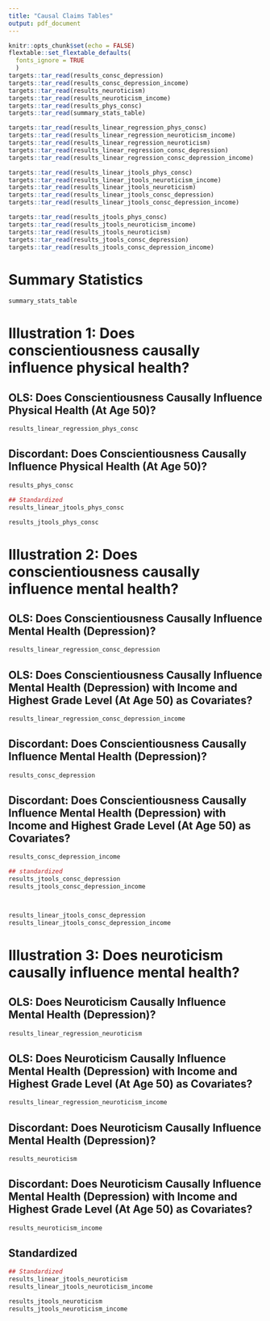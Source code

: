 ```yaml
---
title: "Causal Claims Tables"
output: pdf_document
---
```


```r
knitr::opts_chunk$set(echo = FALSE)
flextable::set_flextable_defaults(
  fonts_ignore = TRUE
  )
targets::tar_read(results_consc_depression)
targets::tar_read(results_consc_depression_income)
targets::tar_read(results_neuroticism)
targets::tar_read(results_neuroticism_income)
targets::tar_read(results_phys_consc)
targets::tar_read(summary_stats_table)

targets::tar_read(results_linear_regression_phys_consc)
targets::tar_read(results_linear_regression_neuroticism_income)
targets::tar_read(results_linear_regression_neuroticism)
targets::tar_read(results_linear_regression_consc_depression)
targets::tar_read(results_linear_regression_consc_depression_income)

targets::tar_read(results_linear_jtools_phys_consc)
targets::tar_read(results_linear_jtools_neuroticism_income)
targets::tar_read(results_linear_jtools_neuroticism)
targets::tar_read(results_linear_jtools_consc_depression)
targets::tar_read(results_linear_jtools_consc_depression_income)

targets::tar_read(results_jtools_phys_consc)
targets::tar_read(results_jtools_neuroticism_income)
targets::tar_read(results_jtools_neuroticism)
targets::tar_read(results_jtools_consc_depression)
targets::tar_read(results_jtools_consc_depression_income)
```

# Summary Statistics

```r
summary_stats_table
```


# Illustration 1:  Does conscientiousness causally influence physical health?

## OLS: Does Conscientiousness Causally Influence Physical Health (At Age 50)?

```r
results_linear_regression_phys_consc
```


## Discordant: Does Conscientiousness Causally Influence Physical Health (At Age 50)?

```r
results_phys_consc
```


```r
## Standardized
results_linear_jtools_phys_consc

results_jtools_phys_consc

```

# Illustration 2:  Does conscientiousness causally influence mental health?


## OLS: Does Conscientiousness Causally Influence Mental Health (Depression)?

```r
results_linear_regression_consc_depression
```



## OLS: Does Conscientiousness Causally Influence Mental Health (Depression) with Income and Highest Grade Level (At Age 50) as Covariates?

```r
results_linear_regression_consc_depression_income
```



## Discordant: Does Conscientiousness Causally Influence Mental Health (Depression)?

```r
results_consc_depression
```


## Discordant: Does Conscientiousness Causally Influence Mental Health (Depression) with Income and Highest Grade Level (At Age 50) as Covariates?

```r
results_consc_depression_income
```


```r
## standardized
results_jtools_consc_depression
results_jtools_consc_depression_income



results_linear_jtools_consc_depression
results_linear_jtools_consc_depression_income
```


# Illustration 3: Does neuroticism causally influence mental health?

## OLS: Does Neuroticism Causally Influence Mental Health (Depression)?

```r
results_linear_regression_neuroticism
```

## OLS: Does Neuroticism Causally Influence Mental Health (Depression) with Income and Highest Grade Level (At Age 50) as Covariates?

```r
results_linear_regression_neuroticism_income
```


## Discordant: Does Neuroticism Causally Influence Mental Health (Depression)?

```r
results_neuroticism
```

## Discordant: Does Neuroticism Causally Influence Mental Health (Depression) with Income and Highest Grade Level (At Age 50) as Covariates?

```r
results_neuroticism_income
```

## Standardized

```r
## Standardized
results_linear_jtools_neuroticism
results_linear_jtools_neuroticism_income

results_jtools_neuroticism
results_jtools_neuroticism_income

```
